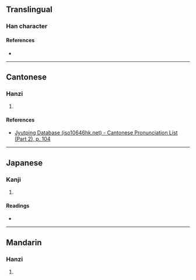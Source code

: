 {{character info/new}}
==Translingual==

===Han character===
{{Han char|rn=53|rad=广|as=17|sn=20|four=00244|canj=IBCV|ids=⿸广嬰}}

====References====
* {{Han ref|kx=0352.120|dkj=09543|dj=0665.290|hdz=20908.120|uh=5EEE|ud=24302|bh=F446|bd=62534}}

----

==Cantonese==

===Hanzi===
{{yue-hanzi|jyut=[[jing2]]|y=ying2}}

# {{rfdef|yue|sort=广17}}

====References====
* [http://www.iso10646hk.net/jp/document/download.jsp Jyutping Database (iso10646hk.net) - Cantonese Pronunciation List (Part 2), p. 104]

----

==Japanese==

===Kanji===
{{ja-kanji|grade=|rs=广17}}

# {{rfdef|ja|sort=广17}}

====Readings====
* {{ja-readings|on=[[えい]] (ei), [[やう]] (yau)|kun=[[おちつく]] (ochitsuku)}}

----

==Mandarin==

===Hanzi===
{{cmn-hanzi|pin=[[yǐng]] ([[ying3]])|wg=ying<sup>3</sup>}}

# {{rfdef|cmn|sort=广17}}